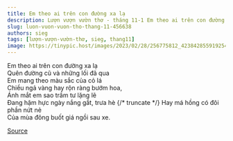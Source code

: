 ```yaml
---
title: Em theo ai trên con đường xa lạ
description: Lượn vượn vườn thơ - tháng 11-1 Em theo ai trên con đường xa lạ Quên đường cũ và những lối đã qua
slug: luon-vuon-vuon-tho-thang-11-456638
authors: sieg
tags: [lượn-vượn-vườn-thơ, sieg, thang11]
image: https://tinypic.host/images/2023/02/28/256775812_423842855919254_1686902641562065937_n.th.jpg
---
```


Em theo ai trên con đường xa lạ\
Quên đường cũ và những lối đã qua\
Em mang theo màu sắc của cỏ lá\
Chiều ngả vàng hay rộn ràng bướm hoa,\
Ánh mắt em sao trầm tư lặng lẽ\
Đang hậm hực ngày nắng gắt, trưa hè
{/* truncate */}
Hay má hồng có đôi phần nứt nẻ\
Của mùa đông buốt giá ngồi sau xe.

[Source](https://www.facebook.com/ape.poem/posts/pfbid02DfkrtpBFrZXaZmezMj2k5JFXZoToscqcz2d93Q9uFmyaEwoFGJhJ3XX4bNvPnyGzl)
